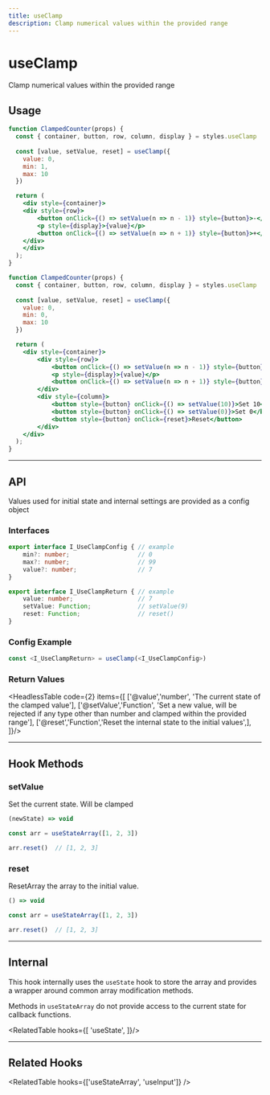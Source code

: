 ```yaml
---
title: useClamp
description: Clamp numerical values within the provided range
---
```


# 

<Card>
<MainText>
<h1>useClamp</h1>
Clamp numerical values within the provided range
</MainText>
</Card>

<!--meta-section-break-->

<StatusBadge status={1} />

## Usage


<Tabs>

<TabItem value='sim' label="Simple">

```jsx live 
function ClampedCounter(props) {
  const { container, button, row, column, display } = styles.useClamp
  
  const [value, setValue, reset] = useClamp({
    value: 0,
    min: 1,
    max: 10
  })

  return (
    <div style={container}>
    <div style={row}>
        <button onClick={() => setValue(n => n - 1)} style={button}>-</button>
        <p style={display}>{value}</p>
        <button onClick={() => setValue(n => n + 1)} style={button}>+</button>
    </div>
    </div>
  );
}
``` 

</TabItem>

<TabItem value='adv' label="Advanced">

```jsx live 
function ClampedCounter(props) {
  const { container, button, row, column, display } = styles.useClamp
  
  const [value, setValue, reset] = useClamp({
    value: 0,
    min: 0,
    max: 10
  })

  return (
    <div style={container}>
        <div style={row}>
            <button onClick={() => setValue(n => n - 1)} style={button}>-</button>
            <p style={display}>{value}</p>
            <button onClick={() => setValue(n => n + 1)} style={button}>+</button>
        </div>
        <div style={column}>
            <button style={button} onClick={() => setValue(10)}>Set 10</button>
            <button style={button} onClick={() => setValue(0)}>Set 0</button>
            <button style={button} onClick={reset}>Reset</button>
        </div>
    </div>
  );
}
``` 

</TabItem>
</Tabs>











<!--=========================================================================-->

<hr />

## API 

Values used for initial state and internal settings are provided as a config
object 



### Interfaces
```ts
export interface I_UseClampConfig { // example
    min?: number;                   // 0
    max?: number;                   // 99
    value?: number;                 // 7
}

export interface I_UseClampReturn { // example
    value: number;                  // 7
    setValue: Function;             // setValue(9)
    reset: Function;                // reset()
}
```



### Config Example

```ts
const <I_UseClampReturn> = useClamp(<I_UseClampConfig>)
```


### Return Values

<HeadlessTable code={2} items={[
    ['@value','number', 'The current state of the clamped value'],
    ['@setValue','Function', 'Set a new value, will be rejected if any type other than number and clamped within the provided range'],
    ['@reset','Function','Reset the internal state to the initial values',],
]}/>













<!--=========================================================================-->

<hr />


## Hook Methods

<Card>

### setValue
Set the current state. Will be clamped

```ts
(newState) => void 
```
```ts
const arr = useStateArray([1, 2, 3])

arr.reset()  // [1, 2, 3]
```

</Card>


<Card>

### reset
ResetArray the array to the initial value.

```ts
() => void 
```
```ts
const arr = useStateArray([1, 2, 3])

arr.reset()  // [1, 2, 3]
```

</Card>













<!--=========================================================================-->

<hr />


## Internal

This hook internally uses the `useState` hook to store the array and provides 
a wrapper around common array modification methods. 

Methods in `useStateArray` do not provide access to the current state for callback 
functions.

<RelatedTable hooks={[
    'useState',
]}/>


<!--=========================================================================-->

<hr />


## Related Hooks


<RelatedTable hooks={['useStateArray', 'useInput']} />
